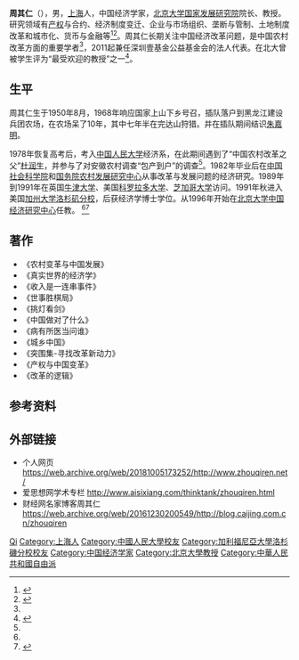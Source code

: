 {{expand|time=2014-08-03T10:54:39+00:00}}
{{Infobox_officeholder
|name = <span style="font-size:larger;"> 周其仁 </span>
|image name =
|width = 
|now = <span style="color: blue;">北京大学国家发展研究院教授</span>
|period = 1996年11月至今 
|Sex = 男
|different name =
|Native place = {{CHN}}上海
|date of birth = {{Birth date and age|1950|8|7}}
|place of birth = {{PRC}}<br>上海
|date of death = 
|place of death = 
|spouse = 
|relatives = 
|educate = 
*[[中国人民大学|中国人民大学]]学士
*美国[[加州大学洛杉矶分校|加州大学洛杉矶分校]]硕博士
|past = 
*<span style="color: blue;">中国社会科学院农业经济研究所研究員</span>
*<span style="color: blue;">[[中共中央|中共中央]]农村政策研究室研究員</span>
*<span style="color: blue;">国务院农村发展中心研究員</span>
*<span style="color: blue;">北京大学国家发展研究院教授</span>
|work =
}}
'''周其仁'''（{{bd|1950年|8月7日|catIdx=Z周}}），男，[[上海|上海]]人，中国经济学家，[[北京大学国家发展研究院|北京大学国家发展研究院]]院长、教授。研究领域有[[产权|产权]]与合约、经济制度变迁、企业与市场组织、垄断与管制、土地制度改革和城市化、货币与金融等<ref name="国发院">{{cite web|title=北京大学国家发展研究院师资简介：周其仁|url=http://www.nsd.pku.edu.cn/teachers/full-time/Z/2015/060818899.html|accessdate=2016-12-19|archive-url=https://web.archive.org/web/20160822192756/http://www.nsd.pku.edu.cn/teachers/full-time/Z/2015/060818899.html|archive-date=2016-08-22|dead-url=yes}}</ref><ref>{{cite web|url=http://www.ahtv.cn/c/2014/0616/00293664.html|title=周其仁|publisher=安徽网络电视台|date=2014年6月16日|accessdate=2014年8月5日|archive-url=https://web.archive.org/web/20140708171028/http://www.ahtv.cn/c/2014/0616/00293664.html|archive-date=2014年7月8日|dead-url=yes}}</ref>。周其仁长期关注中国经济改革问题，是中国农村改革方面的重要学者<ref name="南方人物周刊" />，2011起兼任深圳壹基金公益基金会的法人代表。在北大曾被学生评为“最受欢迎的教授”之一<ref name="南方人物周刊">{{cite web|url=http://www.nfpeople.com/story_view.php?id=5352|title=周其仁：在江湖与庙堂之间|publisher=《[[南方人物周刊|南方人物周刊]]》|date=2014年4月17日|accessdate=2014年8月5日|archive-url=https://web.archive.org/web/20140808050339/http://www.nfpeople.com/story_view.php?id=5352|archive-date=2014年8月8日|dead-url=yes}}</ref>。

== 生平 ==
周其仁生于1950年8月，1968年响应国家上山下乡号召，插队落户到黑龙江建设兵团农场，在农场呆了10年，其中七年半在完达山狩猎。并在插队期间结识[[朱嘉明|朱嘉明]]。

1978年恢复高考后，考入[[中国人民大学|中国人民大学]]经济系，在此期间遇到了“中国农村改革之父”[[杜润生|杜润生]]，并参与了对安徽农村调查“包产到户”的调查<ref name="南方人物周刊" />。1982年毕业后在[[中国社会科学院|中国社会科学院]]和[[国务院农村发展研究中心|国务院农村发展研究中心]]从事改革与发展问题的经济研究。1989年到1991年在英国[[牛津大学|牛津大学]]、美国[[科罗拉多大学|科罗拉多大学]]、[[芝加哥大学|芝加哥大学]]访问。1991年秋进入美国[[加州大学洛杉矶分校|加州大学洛杉矶分校]]，后获经济学博士学位。从1996年开始在[[北京大学|北京大学]][[中国经济研究中心|中国经济研究中心]]任教。
<ref name="国发院" /><ref>{{cite web|url=http://finance.qq.com/zt/2008/zhouqiren/index.htm|title=周其仁|publisher=腾讯网|access-date=2014-08-03|archive-date=2019-06-04|archive-url=https://web.archive.org/web/20190604170429/http://finance.qq.com/zt/2008/zhouqiren/index.htm|dead-url=no}}</ref>

== 著作 ==
* 《农村变革与中国发展》
* 《真实世界的经济学》
* 《收入是一连串事件》
* 《世事胜棋局》
* 《挑灯看剑》
* 《中国做对了什么》
* 《病有所医当问谁》
* 《城乡中国》
* 《突围集-寻找改革新动力》
* 《产权与中国变革》
* 《改革的逻辑》

== 参考资料 ==
{{reflist}}

== 外部链接 ==
* 个人网页 https://web.archive.org/web/20181005173252/http://www.zhouqiren.net/
* 爱思想网学术专栏 http://www.aisixiang.com/thinktank/zhouqiren.html{{Wayback|url=http://www.aisixiang.com/thinktank/zhouqiren.html |date=20190606034047 }}
* 财经网名家博客周其仁 https://web.archive.org/web/20161230200549/http://blog.caijing.com.cn/zhouqiren

{{Authority control}}
{{DEFAULTSORT:Zhou}}
[[Category:周姓|Qi]]
[[Category:上海人|Category:上海人]]
[[Category:中國人民大學校友|Category:中國人民大學校友]]
[[Category:加利福尼亞大學洛杉磯分校校友|Category:加利福尼亞大學洛杉磯分校校友]]
[[Category:中国经济学家|Category:中国经济学家]]
[[Category:北京大學教授|Category:北京大學教授]]
[[Category:中華人民共和國自由派|Category:中華人民共和國自由派]]